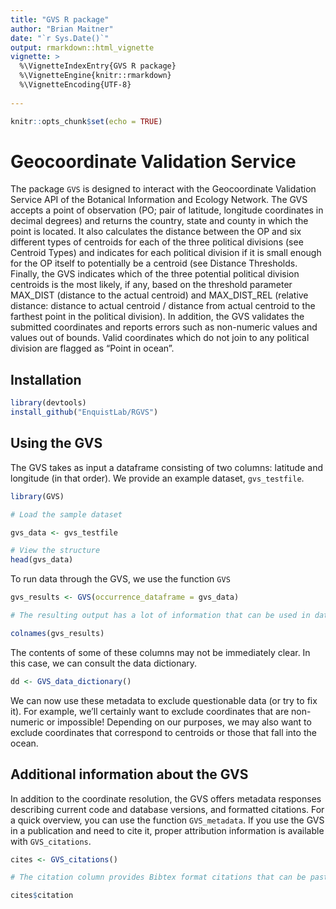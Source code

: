 ```yaml
---
title: "GVS R package"
author: "Brian Maitner"
date: "`r Sys.Date()`"
output: rmarkdown::html_vignette
vignette: >
  %\VignetteIndexEntry{GVS R package}
  %\VignetteEngine{knitr::rmarkdown}
  %\VignetteEncoding{UTF-8}
  
---
```


```r
knitr::opts_chunk$set(echo = TRUE)
```

# Geocoordinate Validation Service

The package `GVS` is designed to interact with the Geocoordinate Validation Service API of the Botanical Information and Ecology Network. The GVS accepts a point of observation (PO; pair of latitude, longitude coordinates in decimal degrees) and returns the country, state and county in which the point is located. It also calculates the distance between the OP and six different types of centroids for each of the three political divisions (see Centroid Types) and indicates for each political division if it is small enough for the OP itself to potentially be a centroid (see Distance Thresholds. Finally, the GVS indicates which of the three potential political division centroids is the most likely, if any, based on the threshold parameter MAX_DIST (distance to the actual centroid) and MAX_DIST_REL (relative distance: distance to actual centroid / distance from actual centroid to the farthest point in the political division). In addition, the GVS validates the submitted coordinates and reports errors such as non-numeric values and values out of bounds. Valid coordinates which do not join to any political division are flagged as "Point in ocean".


## Installation
```r

library(devtools)
install_github("EnquistLab/RGVS")


```

## Using the GVS

The GVS takes as input a dataframe consisting of two columns: latitude and longitude (in that order). We provide an example dataset, `gvs_testfile`.

```r

library(GVS)

# Load the sample dataset

gvs_data <- gvs_testfile

# View the structure
head(gvs_data)

```

To run data through the GVS, we use the function `GVS`

```r

gvs_results <- GVS(occurrence_dataframe = gvs_data)

# The resulting output has a lot of information that can be used in data cleaning.

colnames(gvs_results)


```
The contents of some of these columns may not be immediately clear. In this case, we can consult the data dictionary.

```r

dd <- GVS_data_dictionary()


```

We can now use these metadata to exclude questionable data (or try to fix it).  For example, we'll certainly want to exclude coordinates that are non-numeric or impossible!  Depending on our purposes, we may also want to exclude coordinates that correspond to centroids or those that fall into the ocean.

## Additional information about the GVS

In addition to the coordinate resolution, the GVS offers metadata responses describing current code and database versions, and formatted citations. For a quick overview, you can use the function `GVS_metadata`. If you use the GVS in a publication and need to cite it, proper attribution information is available with `GVS_citations`.

```r

cites <- GVS_citations()

# The citation column provides Bibtex format citations that can be pasten into a reference manager (e.g., EndNote, PaperPile, Zotero)

cites$citation

```




